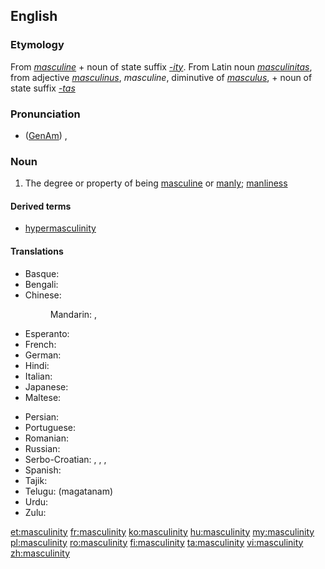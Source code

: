 ==English==

===Etymology===
From ''[[masculine]]'' + noun of state suffix ''[[-ity]]''.  From Latin noun ''[[masculinitas]]'', from adjective ''[[masculinus]]'', ''masculine'', diminutive of ''[[masculus]]'', + noun of state suffix ''[[-tas]]''

===Pronunciation===
* ([[GenAm]]) {{IPA|/ˌmæskjəˈlɪnɪti/}}, {{X-SAMPA|/%m{skj@"lInIti/}}

===Noun===
{{en-noun|-|masculinities}}

# The degree or property of being [[masculine]] or [[manly]]; [[manliness]]

====Derived terms====
* [[hypermasculinity]]

====Translations====
{{trans-top|degree or property of being masculine}}
* Basque: {{t-|eu|maskulinotasun|xs=Basque}}
* Bengali: {{t-|bn|পুরুষত্ব|sc=Beng}}
* Chinese:
*: Mandarin: {{t|zh|男子特徵|sc=Hani}}, {{t|zh|男子特征|tr=nánzǐ tèzhēng|sc=Hani}}
* Esperanto: {{t-|eo|vireco}}
* French: {{t+|fr|masculinité|f}}
* German: {{t+|de|Männlichkeit|f}}
* Hindi: {{t-|hi|मर्दानगी|f|tr=mardāngī|sc=Deva}}
* Italian: {{t-|it|mascolinità|f}}
* Japanese: {{t-|ja|男らしさ|tr=otoko-rashisa|sc=Jpan}}
* Maltese: {{t-|mt|maskulinità|f|xs=Maltese}}
{{trans-mid}}
* Persian: {{t+|fa|مردانگی|tr=mardânegi|sc=fa-Arab}}
* Portuguese: {{t+|pt|masculinidade|f}}
* Romanian: {{t+|ro|masculinitate|f}}
* Russian: {{t+|ru|мужественность|f|tr=múžestvennost'|sc=Cyrl}}
* Serbo-Croatian: {{t-|sh|muževnost|f|alt=mužévnōst}}, {{t-|sh|мужевност|f|alt=муже́вно̄ст}}, {{t-|sh|muškost|f|alt=mȕškōst}}, {{t-|sh|мушкост|f|alt=му̏шко̄ст}}
* Spanish: {{t-|es|masculinidad|f}}
* Tajik: {{t-|tg|мардонагӣ|tr=mardonagī|sc=Cyrl}}
* Telugu: {{t-|te|మగతనం}} (magatanam)
* Urdu: {{t-|ur|مردانگی|f|tr=mardāngī|sc=ur-Arab}}
* Zulu: {{t|zu|ubudoda}}
{{trans-bottom}}

[[et:masculinity]]
[[fr:masculinity]]
[[ko:masculinity]]
[[hu:masculinity]]
[[my:masculinity]]
[[pl:masculinity]]
[[ro:masculinity]]
[[fi:masculinity]]
[[ta:masculinity]]
[[vi:masculinity]]
[[zh:masculinity]]